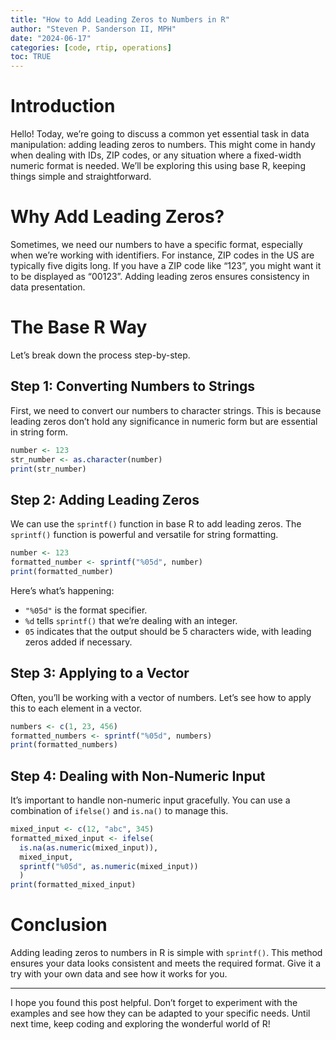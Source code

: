 ```yaml
---
title: "How to Add Leading Zeros to Numbers in R"
author: "Steven P. Sanderson II, MPH"
date: "2024-06-17"
categories: [code, rtip, operations]
toc: TRUE
---
```


# Introduction

Hello! Today, we're going to discuss a common yet essential task in data manipulation: adding leading zeros to numbers. This might come in handy when dealing with IDs, ZIP codes, or any situation where a fixed-width numeric format is needed. We'll be exploring this using base R, keeping things simple and straightforward.

# Why Add Leading Zeros?

Sometimes, we need our numbers to have a specific format, especially when we're working with identifiers. For instance, ZIP codes in the US are typically five digits long. If you have a ZIP code like "123", you might want it to be displayed as "00123". Adding leading zeros ensures consistency in data presentation.

# The Base R Way

Let's break down the process step-by-step.

## Step 1: Converting Numbers to Strings

First, we need to convert our numbers to character strings. This is because leading zeros don't hold any significance in numeric form but are essential in string form.

```r
number <- 123
str_number <- as.character(number)
print(str_number)
```

## Step 2: Adding Leading Zeros

We can use the `sprintf()` function in base R to add leading zeros. The `sprintf()` function is powerful and versatile for string formatting.

```r
number <- 123
formatted_number <- sprintf("%05d", number)
print(formatted_number)
```

Here’s what’s happening:

-   `"%05d"` is the format specifier.
-   `%d` tells `sprintf()` that we're dealing with an integer.
-   `05` indicates that the output should be 5 characters wide, with leading zeros added if necessary.

## Step 3: Applying to a Vector

Often, you’ll be working with a vector of numbers. Let’s see how to apply this to each element in a vector.

```r
numbers <- c(1, 23, 456)
formatted_numbers <- sprintf("%05d", numbers)
print(formatted_numbers)
```

## Step 4: Dealing with Non-Numeric Input

It’s important to handle non-numeric input gracefully. You can use a combination of `ifelse()` and `is.na()` to manage this.

```r
mixed_input <- c(12, "abc", 345)
formatted_mixed_input <- ifelse(
  is.na(as.numeric(mixed_input)), 
  mixed_input, 
  sprintf("%05d", as.numeric(mixed_input))
  )
print(formatted_mixed_input)
```

# Conclusion

Adding leading zeros to numbers in R is simple with `sprintf()`. This method ensures your data looks consistent and meets the required format. Give it a try with your own data and see how it works for you.

---

I hope you found this post helpful. Don’t forget to experiment with the examples and see how they can be adapted to your specific needs. Until next time, keep coding and exploring the wonderful world of R!
